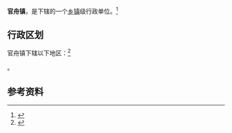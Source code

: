 {{中国乡级行政区|52/06/27/105/000}}

'''官舟镇'''，是{{PRC admin/fullname|52/06/27/105/000|3}}下辖的一个[[乡镇|乡镇]]级行政单位。<ref>{{PRC admin/ref sgc|{{PRC admin/parent|52/06/27/105/000}}}}</ref>

== 行政区划 ==

官舟镇下辖以下地区：<ref>{{PRC admin/ref sgc|52/06/27/105/000}}</ref>

{{PRC admin/children|52/06/27/105/000}}。

== 参考资料 ==

{{reflist}}

{{行政区划小作品}}
{{PRC admin/navcat|52/06/27/105/000}}